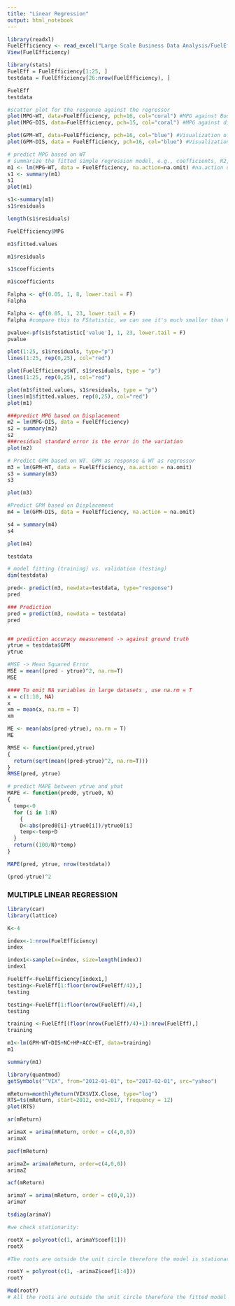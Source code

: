 ---
title: "Linear Regression"
output: html_notebook
---

```{r}
library(readxl)
FuelEfficiency <- read_excel("Large Scale Business Data Analysis/FuelEfficiency.xlsx")
View(FuelEfficiency)
``` 
```{r}
library(stats)
FuelEff = FuelEfficiency[1:25, ]
testdata = FuelEfficiency[26:nrow(FuelEfficiency), ]

FuelEff
testdata
```


```{r}
#scatter plot for the response against the regressor
plot(MPG~WT, data=FuelEfficiency, pch=16, col="coral") #MPG against Body Weight
plot(MPG~DIS, data=FuelEfficiency, pch=15, col="coral") #MPG against displacement

plot(GPM~WT, data=FuelEfficiency, pch=16, col="blue") #Visualization of GPM against body weight - has a better model fitness that using MPG & WT
plot(GPM~DIS, data = FuelEfficiency, pch=16, col="blue") #Visualization between GPM and Displacement - has minor linear tendency but not as linear as the GPM~WT plot
```

```{r}
# predict MPG based on WT
# summarize the fitted simple regression model, e.g., coefficients, R2, F-stat, etc.
m1 <- lm(MPG~WT, data = FuelEfficiency, na.action=na.omit) #na.action omits values with NA rows in the data for model fitting 
s1 <- summary(m1)
s1
plot(m1)
```

```{r}
s1<-summary(m1)
s1$residuals
```
```{r}
length(s1$residuals)
```
```{r}
FuelEfficiency$MPG
```
```{r}
m1$fitted.values
```
```{r}
m1$residuals
```
```{r}
s1$coefficients
```
```{r}
m1$coefficients
```

```{r}
Falpha <- qf(0.05, 1, 8, lower.tail = F)
Falpha
```
```{r}
Falpha <- qf(0.05, 1, 23, lower.tail = F)
Falpha #compare this to FStatistic, we can see it's much smaller than FStatistic value and far to the right in the reject H0 region. DECISION:We are rejecting the null hypothesis at alpha=0.05. CONCLUSION: There is sufficient evidence that B1 does not equal 0. The model is statistically significant.  
```
```{r}
pvalue<-pf(s1$fstatistic['value'], 1, 23, lower.tail = F)
pvalue
```
```{r}
plot(1:25, s1$residuals, type="p")
lines(1:25, rep(0,25), col="red")
```


```{r}
plot(FuelEfficiency$WT, s1$residuals, type = "p")
lines(1:25, rep(0,25), col="red")
```
```{r}
plot(m1$fitted.values, s1$residuals, type = "p")
lines(m1$fitted.values, rep(0,25), col="red")
plot(m1)
```


```{r}
###predict MPG based on Displacement 
m2 = lm(MPG~DIS, data = FuelEfficiency) 
s2 = summary(m2)
s2
###residual standard error is the error in the variation 
plot(m2)
```

```{r}
# Predict GPM based on WT. GPM as response & WT as regressor
m3 = lm(GPM~WT, data = FuelEfficiency, na.action = na.omit)
s3 = summary(m3)
s3

plot(m3)
```

```{r}
#Predict GPM based on Displacement
m4 = lm(GPM~DIS, data = FuelEfficiency, na.action = na.omit)

s4 = summary(m4)
s4

plot(m4)
```
```{r}
testdata
```


```{r}
# model fitting (training) vs. validation (testing)
dim(testdata)

pred<- predict(m3, newdata=testdata, type="response")
pred

```


```{r}
### Prediction
pred = predict(m3, newdata = testdata)
pred


## prediction accuracy measurement -> against ground truth 
ytrue = testdata$GPM
ytrue

#MSE -> Mean Squared Error 
MSE = mean((pred - ytrue)^2, na.rm=T)
MSE
```

```{r}
#### To omit NA variables in large datasets , use na.rm = T
x = c(1:10, NA)
x
xm = mean(x, na.rm = T)
xm
```

```{r}
ME <- mean(abs(pred-ytrue), na.rm = T)
ME
```

```{r}
RMSE <- function(pred,ytrue) 
{
  return(sqrt(mean((pred-ytrue)^2, na.rm=T)))
}
RMSE(pred, ytrue)
```

```{r}
# predict MAPE between ytrue and yhat
MAPE <- function(pred0, ytrue0, N)
{
  temp<-0
  for (i in 1:N) 
    {
    D<-abs(pred0[i]-ytrue0[i])/ytrue0[i]
    temp<-temp+D
  }
  return((100/N)*temp)
}

MAPE(pred, ytrue, nrow(testdata))
```
```{r}
(pred-ytrue)^2
```
### MULTIPLE LINEAR REGRESSION

```{r}
library(car)
library(lattice)
```


```{r}
K<-4

index<-1:nrow(FuelEfficiency)
index
```

```{r}
index1<-sample(x=index, size=length(index))
index1
```
```{r}
FuelEff<-FuelEfficiency[index1,]
testing<-FuelEff[1:floor(nrow(FuelEff/4)),]
testing
```
```{r}
testing<-FuelEff[1:floor(nrow(FuelEff)/4),]
testing
```
```{r}
training <-FuelEff[(floor(nrow(FuelEff)/4)+1):nrow(FuelEff),]
training
```
```{r}
m1<-lm(GPM~WT+DIS+NC+HP+ACC+ET, data=training)
m1
```
```{r}
summary(m1)
```

```{r}
library(quantmod)
getSymbols("^VIX", from="2012-01-01", to="2017-02-01", src="yahoo")
```

```{r}
mReturn=monthlyReturn(VIX$VIX.Close, type="log")
RTS=ts(mReturn, start=2012, end=2017, frequency = 12)
plot(RTS)
```
```{r}
ar(mReturn)
```
```{r}
arimaX = arima(mReturn, order = c(4,0,0))
arimaX

```

```{r}
pacf(mReturn)
```
```{r}
arimaZ= arima(mReturn, order=c(4,0,0))
arimaZ
```
```{r}
acf(mReturn)
```
```{r}
arimaY = arima(mReturn, order = c(0,0,1))
arimaY
```
```{r}
tsdiag(arimaY)
```
```{r}
#we check stationarity:

rootX = polyroot(c(1, arimaY$coef[1]))
rootX

#The roots are outside the unit circle therefore the model is stationary
```
```{r}
rootY = polyroot(c(1, -arimaZ$coef[1:4]))
rootY
```
```{r}
Mod(rootY)
# All the roots are outside the unit circle therefore the fitted model is adequate and stationary.
```

















































